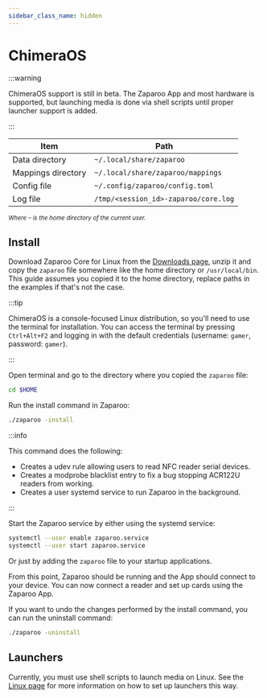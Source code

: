 ```yaml
---
sidebar_class_name: hidden
---
```


# ChimeraOS

:::warning

ChimeraOS support is still in beta. The Zaparoo App and most hardware is supported, but launching media is done via shell scripts until proper launcher support is added.

:::

| Item               | Path                                 |
| ------------------ | ------------------------------------ |
| Data directory     | `~/.local/share/zaparoo`             |
| Mappings directory | `~/.local/share/zaparoo/mappings`    |
| Config file        | `~/.config/zaparoo/config.toml`      |
| Log file           | `/tmp/<session_id>-zaparoo/core.log` |

<small>_Where `~` is the home directory of the current user._</small>

## Install

Download Zaparoo Core for Linux from the [Downloads page](/downloads/), unzip it and copy
the `zaparoo` file somewhere like the home directory or `/usr/local/bin`. This guide assumes you copied it to the home directory, replace paths in the examples if that's not the case.

:::tip

ChimeraOS is a console-focused Linux distribution, so you'll need to use the terminal for installation. You can access the terminal by pressing `Ctrl+Alt+F2` and logging in with the default credentials (username: `gamer`, password: `gamer`).

:::

Open terminal and go to the directory where you copied the `zaparoo` file:

```bash
cd $HOME
```

Run the install command in Zaparoo:

```bash
./zaparoo -install
```

:::info

This command does the following:

- Creates a udev rule allowing users to read NFC reader serial devices.
- Creates a modprobe blacklist entry to fix a bug stopping ACR122U readers from working.
- Creates a user systemd service to run Zaparoo in the background.

:::

Start the Zaparoo service by either using the systemd service:

```bash
systemctl --user enable zaparoo.service
systemctl --user start zaparoo.service
```

Or just by adding the `zaparoo` file to your startup applications.

From this point, Zaparoo should be running and the App should connect to your device. You can now connect a reader and set up cards using the Zaparoo App.

If you want to undo the changes performed by the install command, you can run the uninstall command:

```bash
./zaparoo -uninstall
```

## Launchers

Currently, you must use shell scripts to launch media on Linux. See the [Linux page](./linux#launchers) for more information on how to set up launchers this way.
